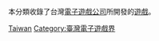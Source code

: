 本分類收錄了台灣[[遊戲開發者|電子遊戲公司]]所開發的[[電子遊戲|遊戲]]。

[[Category:各地開發電子遊戲|Taiwan]]
[[Category:臺灣電子遊戲界|Category:臺灣電子遊戲界]]